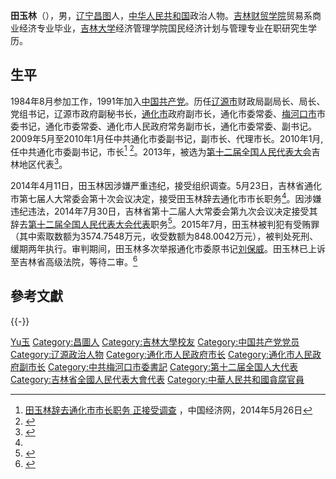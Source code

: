 '''田玉林'''（{{bd|1962年|2月|}}），男，[[辽宁|辽宁]][[昌图|昌图]]人，[[中华人民共和国|中华人民共和国]]政治人物。[[吉林财贸学院|吉林财贸学院]]贸易系商业经济专业毕业，[[吉林大学|吉林大学]]经济管理学院国民经济计划与管理专业在职研究生学历。

== 生平 ==
1984年8月参加工作，1991年加入[[中国共产党|中国共产党]]。历任[[辽源市|辽源市]]财政局副局长、局长、党组书记，辽源市政府副秘书长，[[通化市|通化市]]政府副市长，通化市委常委、[[梅河口市|梅河口市]]市委书记，通化市委常委、通化市人民政府常务副市长，通化市委常委、副书记。2009年5月至2010年1月任中共通化市委副书记，副市长、代理市长。2010年1月,任中共通化市委副书记，市长<ref name=ce>[http://district.ce.cn/newarea/sddy/201405/26/t20140526_2873339.shtml 田玉林辞去通化市市长职务 正接受调查] {{Wayback|url=http://district.ce.cn/newarea/sddy/201405/26/t20140526_2873339.shtml |date=20140601002019 }}，中国经济网，2014年5月26日</ref> <ref>{{cite web|accessdate=2014-07-12|url=http://district.ce.cn/zt/zlk/bg/201401/29/t20140129_2233455.shtml|title=通化市政府工作报告 (2013年12月15日 田玉林)|publisher=中国经济网|archive-date=2014-07-14|archive-url=https://web.archive.org/web/20140714175413/http://district.ce.cn/zt/zlk/bg/201401/29/t20140129_2233455.shtml|dead-url=no}}</ref>。2013年，被选为[[第十二届全国人民代表大会|第十二届全国人民代表大会]]吉林地区代表<ref>{{cite news|title=全国人大代表信息-田玉林|url= http://210.82.31.1:8084/delegate/viewDelegate.action?dbid=120472|accessdate=2013-03-28|newspaper=全国人大网}}</ref>。

2014年4月11日，田玉林因涉嫌严重违纪，接受组织调查。5月23日，吉林省通化市第七届人大常委会第十次会议决定，接受田玉林辞去通化市市长职务<ref name=ce/>。因涉嫌违纪违法，2014年7月30日，吉林省第十二届人大常委会第九次会议决定接受其辞去[[第十二届全国人民代表大会代表|第十二届全国人民代表大会代表]]职务<ref>{{cite news|title=第十二届全国人民代表大会常务委员会代表资格审查委员会关于个别代表的代表资格的报告（2014年8月31日第十二届全国人民代表大会常务委员会第十次会议通过）|url=http://www.npc.gov.cn/wxzl/gongbao/2014-11/18/content_1892152.htm|accessdate=2016-07-03|newspaper=中国人大网|archive-date=2016-08-28|archive-url=https://web.archive.org/web/20160828165945/http://www.npc.gov.cn/wxzl/gongbao/2014-11/18/content_1892152.htm|dead-url=no}}</ref>。2015年7月，田玉林被判犯有受贿罪（其中索取数额为3574.7548万元，收受数额为848.0042万元），被判处死刑、缓期两年执行。审判期间，田玉林多次举报通化市委原书记[[刘保威|刘保威]]。田玉林已上诉至吉林省高级法院，等待二审。<ref >{{cite web |url=http://news.163.com/15/0715/12/AUIK08TK0001124J.html |language= |title=吉林通化落马市长当庭举报原市委书记操纵股票 |publisher=财经网(北京) |date=2015-07-15 |accessdate= |archive-url=https://web.archive.org/web/20150716115742/http://news.163.com/15/0715/12/AUIK08TK0001124J.html |archive-date=2015-07-16 |dead-url=yes }}</ref>

== 參考文獻 ==
{{reflist}}

{{-}}
{{start box}}
{{s-gov|prc}}
{{s-before|[[隋忠诚|隋忠诚]]}}
{{s-title|[[通化市人民政府|通化市人民政府]]市长|2009年5月－2014年4月}}
{{s-after|[[乔恒|乔 恒]]}}
{{end box}}

{{中共十八大以来的反腐败工作}}

{{Authority control}}
{{DEFAULTSORT:Tian田}}
[[Category:田姓|Yu玉]]
[[Category:昌圖人|Category:昌圖人]]
[[Category:吉林大學校友|Category:吉林大學校友]]
[[Category:中国共产党党员|Category:中国共产党党员]]
[[Category:辽源政治人物|Category:辽源政治人物]]
[[Category:通化市人民政府市长|Category:通化市人民政府市长]]
[[Category:通化市人民政府副市长|Category:通化市人民政府副市长]]
[[Category:中共梅河口市委書記|Category:中共梅河口市委書記]]
[[Category:第十二届全国人大代表|Category:第十二届全国人大代表]]
[[Category:吉林省全國人民代表大會代表|Category:吉林省全國人民代表大會代表]]
[[Category:中華人民共和國貪腐官員|Category:中華人民共和國貪腐官員]]